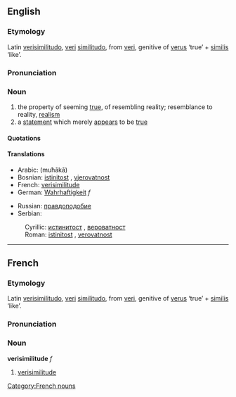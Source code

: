 ==English==
===Etymology===
Latin [[verisimilitudo]], [[veri]] [[similitudo]], from [[veri]], genitive of [[verus]] ‘true’ + [[similis]] ‘like’.

===Pronunciation===
{{IPA|/vɛrɪsɪ'mɪlɪtju:d/}}

===Noun===
{{en-noun|verisimilitude|verisimilitudes}}
# the property of seeming [[true]], of resembling reality; resemblance to reality, [[realism]]
# a [[statement]] which merely [[appear]]s to be [[true]]

====Quotations====
{{seeCites}}

====Translations====
{{top}}
*Arabic: {{ARchar|[[محاكاة]]}} (muħākā)
*Bosnian: [[istinitost#Bosnian|istinitost]] {{f}}, [[vjerovatnost#Bosnian|vjerovatnost]] {{f}}
*French: [[verisimilitude#French|verisimilitude]]
*German: [[Wahrhaftigkeit]] ''f''
{{mid}}
* Russian: [[правдоподобие]] {{n}}
*Serbian:
:Cyrillic: [[истинитост#Serbian|истинитост]] {{f}}, [[вероватност#Serbian|вероватност]] {{f}}
:Roman: [[istinitost#Serbian|istinitost]] {{f}}, [[verovatnost#Serbian|verovatnost]] {{f}}
{{bottom}}

----

==French==
===Etymology===
Latin [[verisimilitudo]], [[veri]] [[similitudo]], from [[veri]], genitive of [[verus]] ‘true’ + [[similis]] ‘like’.

===Pronunciation===
{{IPA|/vɛʀisimilityd/}}

===Noun===
'''verisimilitude''' ''f''
# [[verisimilitude#English|verisimilitude]]

[[Category:French nouns]]